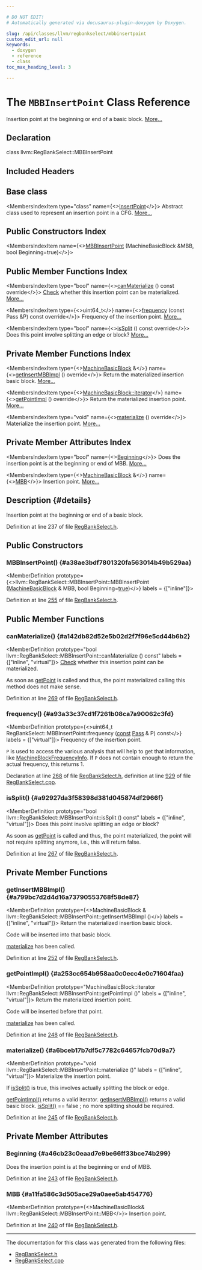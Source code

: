 ```yaml
---

# DO NOT EDIT!
# Automatically generated via docusaurus-plugin-doxygen by Doxygen.

slug: /api/classes/llvm/regbankselect/mbbinsertpoint
custom_edit_url: null
keywords:
  - doxygen
  - reference
  - class
toc_max_heading_level: 3

---
```





# The `MBBInsertPoint` Class Reference

<DoxygenPage pluginConfig={pluginConfig}>

Insertion point at the beginning or end of a basic block. <a href="#details">More...</a>

## Declaration

<CodeBlock>class llvm::RegBankSelect::MBBInsertPoint</CodeBlock>

## Included Headers

<IncludesList>
<IncludesListItem
  filePath="llvm/CodeGen/GlobalISel/RegBankSelect.h"
  permalink="/docs/api/files/include/include/llvm/include/llvm/codegen/include/llvm/codegen/globalisel/regbankselect-h"
  isLocal="true" />
</IncludesList>

## Base class

<MembersIndex>

<MembersIndexItem
  type="class"
  name={<><a href="/docs/api/classes/llvm/regbankselect/insertpoint">InsertPoint</a></>}>
Abstract class used to represent an insertion point in a CFG. <a href="/docs/api/classes/llvm/regbankselect/insertpoint/#details">More...</a>
</MembersIndexItem>

</MembersIndex>

## Public Constructors Index

<MembersIndex>

<MembersIndexItem
  name={<><a href="#a38ae3bdf7801320fa563014b49b529aa">MBBInsertPoint</a> (MachineBasicBlock &amp;MBB, bool Beginning=true)</>}>
</MembersIndexItem>

</MembersIndex>

## Public Member Functions Index

<MembersIndex>

<MembersIndexItem
  type="bool"
  name={<><a href="#a142db82d52e5b02d2f7f96e5cd44b6b2">canMaterialize</a> () const override</>}>
<a href="/docs/api/namespaces/llvm/check">Check</a> whether this insertion point can be materialized. <a href="#a142db82d52e5b02d2f7f96e5cd44b6b2">More...</a>
</MembersIndexItem>

<MembersIndexItem
  type={<>uint64&#95;t</>}
  name={<><a href="#a93a33c37cd1f7261b08ca7a90062c3fd">frequency</a> (const Pass &amp;P) const override</>}>
Frequency of the insertion point. <a href="#a93a33c37cd1f7261b08ca7a90062c3fd">More...</a>
</MembersIndexItem>

<MembersIndexItem
  type="bool"
  name={<><a href="#a92927da3f58398d381d045874df2966f">isSplit</a> () const override</>}>
Does this point involve splitting an edge or block? <a href="#a92927da3f58398d381d045874df2966f">More...</a>
</MembersIndexItem>

</MembersIndex>

## Private Member Functions Index

<MembersIndex>

<MembersIndexItem
  type={<><a href="/docs/api/classes/llvm/machinebasicblock">MachineBasicBlock</a> &amp;</>}
  name={<><a href="#a799bc7d2d4d16a73790553768f58de87">getInsertMBBImpl</a> () override</>}>
Return the materialized insertion basic block. <a href="#a799bc7d2d4d16a73790553768f58de87">More...</a>
</MembersIndexItem>

<MembersIndexItem
  type={<><a href="/docs/api/classes/llvm/machinebasicblock/#ae34c996b58df9b9ce6695a0c8b70c533">MachineBasicBlock::iterator</a></>}
  name={<><a href="#a253cc654b958aa0c0ecc4e0c71604faa">getPointImpl</a> () override</>}>
Return the materialized insertion point. <a href="#a253cc654b958aa0c0ecc4e0c71604faa">More...</a>
</MembersIndexItem>

<MembersIndexItem
  type="void"
  name={<><a href="#a6bceb17b7df5c7782c64657fcb70d9a7">materialize</a> () override</>}>
Materialize the insertion point. <a href="#a6bceb17b7df5c7782c64657fcb70d9a7">More...</a>
</MembersIndexItem>

</MembersIndex>

## Private Member Attributes Index

<MembersIndex>

<MembersIndexItem
  type="bool"
  name={<><a href="#a46cb23c0eaad7e9be66ff33bce74b299">Beginning</a></>}>
Does the insertion point is at the beginning or end of MBB. <a href="#a46cb23c0eaad7e9be66ff33bce74b299">More...</a>
</MembersIndexItem>

<MembersIndexItem
  type={<><a href="/docs/api/classes/llvm/machinebasicblock">MachineBasicBlock</a> &amp;</>}
  name={<><a href="#a11fa586c3d505ace29a0aee5ab454776">MBB</a></>}>
Insertion point. <a href="#a11fa586c3d505ace29a0aee5ab454776">More...</a>
</MembersIndexItem>

</MembersIndex>

## Description {#details}

Insertion point at the beginning or end of a basic block.

Definition at line 237 of file <a href="/docs/api/files/include/include/llvm/include/llvm/codegen/include/llvm/codegen/globalisel/regbankselect-h">RegBankSelect.h</a>.

<SectionDefinition>

## Public Constructors

### MBBInsertPoint() {#a38ae3bdf7801320fa563014b49b529aa}

<MemberDefinition
  prototype={<>llvm::RegBankSelect::MBBInsertPoint::MBBInsertPoint (<a href="/docs/api/classes/llvm/machinebasicblock">MachineBasicBlock</a> &amp; MBB, bool Beginning=<a href="/docs/api/files/lib/lib/analysis/basicaliasanalysis-cpp/#af6d5cafbdfc5313e65d990120021a3ec">true</a>)</>}
  labels = {["inline"]}>

Definition at line <a href="/docs/api/files/include/include/llvm/include/llvm/codegen/include/llvm/codegen/globalisel/regbankselect-h/#l00255">255</a> of file <a href="/docs/api/files/include/include/llvm/include/llvm/codegen/include/llvm/codegen/globalisel/regbankselect-h">RegBankSelect.h</a>.
</MemberDefinition>

</SectionDefinition>

<SectionDefinition>

## Public Member Functions

### canMaterialize() {#a142db82d52e5b02d2f7f96e5cd44b6b2}

<MemberDefinition
  prototype="bool llvm::RegBankSelect::MBBInsertPoint::canMaterialize () const"
  labels = {["inline", "virtual"]}>
<a href="/docs/api/namespaces/llvm/check">Check</a> whether this insertion point can be materialized.

As soon as <a href="/docs/api/classes/llvm/regbankselect/insertpoint/#a7a0275cf0b23f61fed8b27a60dd950a5">getPoint</a> is called and thus, the point materialized calling this method does not make sense.

Definition at line <a href="/docs/api/files/include/include/llvm/include/llvm/codegen/include/llvm/codegen/globalisel/regbankselect-h/#l00269">269</a> of file <a href="/docs/api/files/include/include/llvm/include/llvm/codegen/include/llvm/codegen/globalisel/regbankselect-h">RegBankSelect.h</a>.
</MemberDefinition>

### frequency() {#a93a33c37cd1f7261b08ca7a90062c3fd}

<MemberDefinition
  prototype={<>uint64&#95;t RegBankSelect::MBBInsertPoint::frequency (<a href="/docs/api/files/lib/lib/target/lib/target/aarch64/aarch64promoteconstant-cpp/#a90f8350fecae261c25be85d38b451bff">const</a> <a href="/docs/api/classes/llvm/pass">Pass</a> &amp; P) const</>}
  labels = {["virtual"]}>
Frequency of the insertion point.

<code>P</code> is used to access the various analysis that will help to get that information, like <a href="/docs/api/classes/llvm/machineblockfrequencyinfo">MachineBlockFrequencyInfo</a>. If <code>P</code> does not contain enough to return the actual frequency, this returns 1.

Declaration at line <a href="/docs/api/files/include/include/llvm/include/llvm/codegen/include/llvm/codegen/globalisel/regbankselect-h/#l00268">268</a> of file <a href="/docs/api/files/include/include/llvm/include/llvm/codegen/include/llvm/codegen/globalisel/regbankselect-h">RegBankSelect.h</a>, definition at line <a href="/docs/api/files/lib/lib/codegen/lib/codegen/globalisel/regbankselect-cpp/#l00929">929</a> of file <a href="/docs/api/files/lib/lib/codegen/lib/codegen/globalisel/regbankselect-cpp">RegBankSelect.cpp</a>.
</MemberDefinition>

### isSplit() {#a92927da3f58398d381d045874df2966f}

<MemberDefinition
  prototype="bool llvm::RegBankSelect::MBBInsertPoint::isSplit () const"
  labels = {["inline", "virtual"]}>
Does this point involve splitting an edge or block?

As soon as <a href="/docs/api/classes/llvm/regbankselect/insertpoint/#a7a0275cf0b23f61fed8b27a60dd950a5">getPoint</a> is called and thus, the point materialized, the point will not require splitting anymore, i.e., this will return false.

Definition at line <a href="/docs/api/files/include/include/llvm/include/llvm/codegen/include/llvm/codegen/globalisel/regbankselect-h/#l00267">267</a> of file <a href="/docs/api/files/include/include/llvm/include/llvm/codegen/include/llvm/codegen/globalisel/regbankselect-h">RegBankSelect.h</a>.
</MemberDefinition>

</SectionDefinition>

<SectionDefinition>

## Private Member Functions

### getInsertMBBImpl() {#a799bc7d2d4d16a73790553768f58de87}

<MemberDefinition
  prototype={<>MachineBasicBlock &amp; llvm::RegBankSelect::MBBInsertPoint::getInsertMBBImpl ()</>}
  labels = {["inline", "virtual"]}>
Return the materialized insertion basic block.

Code will be inserted into that basic block.


<SectionUser title="Precondition">
<a href="/docs/api/classes/llvm/regbankselect/insertpoint/#ad8275ad73d60d460541c51e9c11ddf7d">materialize</a> has been called.
</SectionUser>

Definition at line <a href="/docs/api/files/include/include/llvm/include/llvm/codegen/include/llvm/codegen/globalisel/regbankselect-h/#l00252">252</a> of file <a href="/docs/api/files/include/include/llvm/include/llvm/codegen/include/llvm/codegen/globalisel/regbankselect-h">RegBankSelect.h</a>.
</MemberDefinition>

### getPointImpl() {#a253cc654b958aa0c0ecc4e0c71604faa}

<MemberDefinition
  prototype="MachineBasicBlock::iterator llvm::RegBankSelect::MBBInsertPoint::getPointImpl ()"
  labels = {["inline", "virtual"]}>
Return the materialized insertion point.

Code will be inserted before that point.


<SectionUser title="Precondition">
<a href="/docs/api/classes/llvm/regbankselect/insertpoint/#ad8275ad73d60d460541c51e9c11ddf7d">materialize</a> has been called.
</SectionUser>

Definition at line <a href="/docs/api/files/include/include/llvm/include/llvm/codegen/include/llvm/codegen/globalisel/regbankselect-h/#l00248">248</a> of file <a href="/docs/api/files/include/include/llvm/include/llvm/codegen/include/llvm/codegen/globalisel/regbankselect-h">RegBankSelect.h</a>.
</MemberDefinition>

### materialize() {#a6bceb17b7df5c7782c64657fcb70d9a7}

<MemberDefinition
  prototype="void llvm::RegBankSelect::MBBInsertPoint::materialize ()"
  labels = {["inline", "virtual"]}>
Materialize the insertion point.

If <a href="#a92927da3f58398d381d045874df2966f">isSplit()</a> is true, this involves actually splitting the block or edge.


<SectionUser title="Postcondition">
<a href="/docs/api/classes/llvm/regbankselect/insertpoint/#af81657c35d5dd8aea4fc76cf2566d6a0">getPointImpl()</a> returns a valid iterator.
</SectionUser>


<SectionUser title="Postcondition">
<a href="/docs/api/classes/llvm/regbankselect/insertpoint/#a4acd081c2e07b76bc2d5a5b5144ea937">getInsertMBBImpl()</a> returns a valid basic block.
</SectionUser>


<SectionUser title="Postcondition">
<a href="#a92927da3f58398d381d045874df2966f">isSplit()</a> == false ; no more splitting should be required.
</SectionUser>

Definition at line <a href="/docs/api/files/include/include/llvm/include/llvm/codegen/include/llvm/codegen/globalisel/regbankselect-h/#l00245">245</a> of file <a href="/docs/api/files/include/include/llvm/include/llvm/codegen/include/llvm/codegen/globalisel/regbankselect-h">RegBankSelect.h</a>.
</MemberDefinition>

</SectionDefinition>

<SectionDefinition>

## Private Member Attributes

### Beginning {#a46cb23c0eaad7e9be66ff33bce74b299}

<MemberDefinition
  prototype="bool llvm::RegBankSelect::MBBInsertPoint::Beginning">
Does the insertion point is at the beginning or end of MBB.

Definition at line <a href="/docs/api/files/include/include/llvm/include/llvm/codegen/include/llvm/codegen/globalisel/regbankselect-h/#l00243">243</a> of file <a href="/docs/api/files/include/include/llvm/include/llvm/codegen/include/llvm/codegen/globalisel/regbankselect-h">RegBankSelect.h</a>.
</MemberDefinition>

### MBB {#a11fa586c3d505ace29a0aee5ab454776}

<MemberDefinition
  prototype={<>MachineBasicBlock&amp; llvm::RegBankSelect::MBBInsertPoint::MBB</>}>
Insertion point.

Definition at line <a href="/docs/api/files/include/include/llvm/include/llvm/codegen/include/llvm/codegen/globalisel/regbankselect-h/#l00240">240</a> of file <a href="/docs/api/files/include/include/llvm/include/llvm/codegen/include/llvm/codegen/globalisel/regbankselect-h">RegBankSelect.h</a>.
</MemberDefinition>

</SectionDefinition>

<hr/>

The documentation for this class was generated from the following files:

<ul>
<li><a href="/docs/api/files/include/include/llvm/include/llvm/codegen/include/llvm/codegen/globalisel/regbankselect-h">RegBankSelect.h</a></li>
<li><a href="/docs/api/files/lib/lib/codegen/lib/codegen/globalisel/regbankselect-cpp">RegBankSelect.cpp</a></li>
</ul>

</DoxygenPage>
